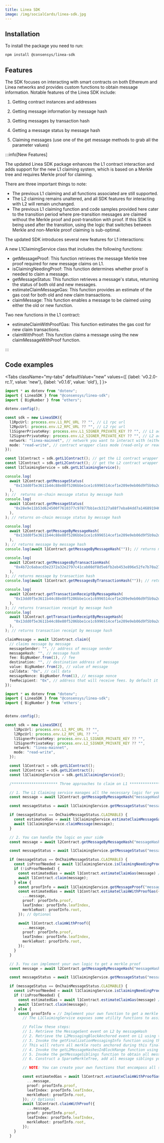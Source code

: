 ```yaml
---
title: Linea SDK
image: /img/socialCards/linea-sdk.jpg
---
```


## Installation

To install the package you need to run:

```bash
npm install @consensys/linea-sdk
```

## Features

The SDK focuses on interacting with smart contracts on both Ethereum and Linea networks and provides custom functions to obtain message information. Notable features of the Linea SDK include:

1.  Getting contract instances and addresses

2.  Getting message information by message hash

3.  Getting messages by transaction hash

4.  Getting a message status by message hash

5.  Claiming messages (use one of the get message methods to grab all the parameter values)

:::info[New Features]

The updated Linea SDK package enhances the L1 contract interaction and adds support for the new L1 claiming system, which is based on a Merkle tree and requires Merkle proof for claiming.

There are three important things to note:

- The previous L1 claiming and all functions associated are still supported.
- The L2 claiming remains unaltered, and all SDK features for interacting with L2 will remain unchanged.
- The previous L1 claiming function and code samples provided here cater to the transition period where pre-transition messages are claimed without the Merkle proof and post-transition with proof. If this SDK is being used after the transition, using the logic that switches between Merkle and non-Merkle proof claiming is sub-optimal.

The updated SDK introduces several new features for L1 interactions:

A new L1ClaimingService class that includes the following functions:

- getMessageProof: This function retrieves the message Merkle tree proof required for new message claims on L1.
- isClaimingNeedingProof: This function determines whether proof is needed to claim a message.
- getMessageStatus: This function retrieves a message's status, returning the status of both old and new messages.
- estimateClaimMessageGas: This function provides an estimate of the gas cost for both old and new claim transactions.
- claimMessage: This function enables a message to be claimed using either the old or new function.

Two new functions in the L1 contract:

- estimateClaimWithProofGas: This function estimates the gas cost for new claim transactions.
- claimWithProof: This function claims a message using the new claimMessageWithProof function.

:::

## Code examples


<Tabs className="my-tabs" defaultValue="new" values={[ {label: 'v0.2.0-rc.1', value: 'new'}, {label: 'v0.1.6', value: 'old'}, ] }> <TabItem value="old">

```typescript
import * as dotenv from "dotenv";
import { LineaSDK } from "@consensys/linea-sdk";
import { BigNumber } from "ethers";

dotenv.config();

const sdk = new LineaSDK({
  l1RpcUrl: process.env.L1_RPC_URL ?? "", // L1 rpc url
  l2RpcUrl: process.env.L2_RPC_URL ?? "", // L2 rpc url
  l1SignerPrivateKey: process.env.L1_SIGNER_PRIVATE_KEY ?? "", // L1 account private key (optional if you use mode = read-only)
  l2SignerPrivateKey: process.env.L2_SIGNER_PRIVATE_KEY ?? "", // L2 account private key (optional if you use mode = read-only)
  network: "linea-mainnet", // network you want to interact with (either linea-mainnet or linea-sepolia)
  mode: "read-write", // contract wrapper class mode (read-only or read-write), read-only: only read contracts state, read-write: read contracts state and claim messages
});

const l1Contract = sdk.getL1Contract(); // get the L1 contract wrapper instance
const l2Contract = sdk.getL2Contract(); // get the L2 contract wrapper instance
const l1ClaimingService = sdk.getL1ClaimingService();

console.log(
  await l2Contract.getMessageStatus(
    "0x13dd0f5e3611b44c88e80f5206bbe1ce1c6996514cef1e209e9eb06d9f5b9a2d",
  ),
); //  returns on-chain message status by message hash
console.log(
  await l1Contract.getMessageStatus(
    "0x28e9e11b53d624500f7610377c97877bb1ecb3127a88f7eba84dd7a146891946",
  ),
); // returns on-chain message status by message hash

console.log(
  await l2Contract.getMessageByMessageHash(
    "0x13dd0f5e3611b44c88e80f5206bbe1ce1c6996514cef1e209e9eb06d9f5b9a2d",
  ),
); // returns message by message hash
console.log(await l1Contract.getMessageByMessageHash("")); // returns message by message hash

console.log(
  await l2Contract.getMessagesByTransactionHash(
    "0x4b72c6abacd3e2372a32e2797c41cab08df8d5e6fb2eb453e896e52fe7b70a27",
  ),
); // returns message by transaction hash
console.log(await l1Contract.getMessagesByTransactionHash("")); // returns message by transaction hash

console.log(
  await l2Contract.getTransactionReceiptByMessageHash(
    "0x13dd0f5e3611b44c88e80f5206bbe1ce1c6996514cef1e209e9eb06d9f5b9a2d",
  ),
); // returns transaction receipt by message hash
console.log(
  await l1Contract.getTransactionReceiptByMessageHash(
    "0x13dd0f5e3611b44c88e80f5206bbe1ce1c6996514cef1e209e9eb06d9f5b9a2d",
  ),
); // returns transaction receipt by message hash

claimMessage = await l2Contract.claim({
  // claims message by message
  messageSender: "", // address of message sender
  messageHash: "", // message hash
  fee: BigNumber.from(1), // fee
  destination: "", // destination address of message
  value: BigNumber.from(2), // value of message
  calldata: "0x", // call data
  messageNonce: BigNumber.from(1), // message nonce
  feeRecipient: "0x", // address that will receive fees. by default it is the message sender
});
```

</TabItem> <TabItem value="new">

```typescript
import * as dotenv from "dotenv";
import { LineaSDK } from "@consensys/linea-sdk";
import { BigNumber } from 'ethers';


dotenv.config();

const sdk = new LineaSDK({
    l1RpcUrl: process.env.L1_RPC_URL ?? "",
    l2RpcUrl: process.env.L2_RPC_URL ?? "",
    l1SignerPrivateKey: process.env.L1_SIGNER_PRIVATE_KEY ?? "",
    l2SignerPrivateKey: process.env.L2_SIGNER_PRIVATE_KEY ?? "",
    network: "linea-mainnet",
    mode: "read-write",
  });

  const l1Contract = sdk.getL1Contract();
  const l2Contract = sdk.getL2Contract();
  const l1ClaimingService = sdk.getL1ClaimingService();

  /********************* Three approaches to claim on L1 *********************/

  // 1. The L1 Claiming service manages all the necessary logic for you.
  const message = await l2Contract.getMessageByMessageHash("messageHash");

  const messageStatus = await l1ClaimingService.getMessageStatus("messageHash");

  if (messageStatus == OnChainMessageStatus.CLAIMABLE) {
    const estimatedGas = await l1ClaimingService.estimateClaimMessageGas(message); // Optional
    await l1ClaimingService.claimMessage(message);
  }

  // 2. You can handle the logic on your side
  const message = await l2Contract.getMessageByMessageHash("messageHash");

  const messageStatus = await l1ClaimingService.getMessageStatus("messageHash");

  if (messageStatus == OnChainMessageStatus.CLAIMABLE) {
    const isProofNeeded = await l1ClaimingService.isClaimingNeedingProof("messageHash");
    if (!isProofNeeded) {
      const estimatedGas = await l1Contract.estimateClaimGas(message) // Optional
      await l1Contract.claim(message);
    } else {
      const proofInfo = await l1ClaimingService.getMessageProof("messageHash");
      const estimatedGas = await l1Contract.estimateClaimWithProofGas({
        ...message,
        proof: proofInfo.proof,
        leafIndex: proofInfo.leafIndex,
        merkleRoot: proofInfo.root,
      }); // Optional

      await l1Contract.claimWithProof({
        ...message,
        proof: proofInfo.proof,
        leafIndex: proofInfo.leafIndex,
        merkleRoot: proofInfo.root,
      });
    }
  }

  // 3. You can implement your own logic to get a merkle proof
  const message = await l2Contract.getMessageByMessageHash("messageHash");

  const messageStatus = await l1ClaimingService.getMessageStatus("messageHash");

  if (messageStatus == OnChainMessageStatus.CLAIMABLE) {
    const isProofNeeded = await l1ClaimingService.isClaimingNeedingProof("messageHash");
    if (!isProofNeeded) {
      const estimatedGas = await l1Contract.estimateClaimGas(message) // Optional
      await l1Contract.claim(message);
    } else {
      const proofInfo = // Implement your own function to get a merkle proof
        // The L1ClaimingService exposes some utility functions to assist you: getFinalizationMessagingInfo, getL2MessageHashesInBlockRange, getMessageSiblings

        // Follow these steps:
        // 1. Retrieve the MessageSent event on L2 by messageHash
        // 2. Retrieve the L2MessagingBlockAnchored event on L1 using the MessageSent.blockNumber you acquired in step 1. This is used to get the finalization transaction hash where the L2 block number associated to your message has been finalized.
        // 3. Invoke the getFinalizationMessagingInfo function using the L2MessagingBlockAnchored.transactionHash you obtained in step 2.
        // This will return all merkle roots anchored during this finalization transaction, the depth of trees, the first and the last L2 block containing messages finalized on L1 in this transaction.
        // 4. Invoke the getL2MessageHashesInBlockRange function using the first and last L2 block number that you obtained in step 3. This will return all l2 messages hashes in this L2 block range.
        // 5. Invoke the getMessageSiblings function to obtain all message siblings
        // 6. Construct a SparseMerkleTree, add all message siblings you obtained at step 5 to the tree, and return a merkle proof

        // NOTE: You can create your own functions that encompass all steps. Utility functions are merely provided as a helper.

        const estimatedGas = await l1Contract.estimateClaimWithProofGas({
          ...message,
          proof: proofInfo.proof,
          leafIndex: proofInfo.leafIndex,
          merkleRoot: proofInfo.root,
        }); // Optional
        await l1Contract.claimWithProof({
          ...message,
          proof: proofInfo.proof,
          leafIndex: proofInfo.leafIndex,
          merkleRoot: proofInfo.root,
        });
    }
  }


```

</TabItem> </Tabs>
